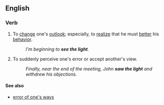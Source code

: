 ==English==

===Verb===
{{en-verb|sees the light|seeing the light|saw the light|seen the light|inf=[[see]] [[the]] [[light]]}}
#{{idiom}}{{rfv-sense}} To [[change]] one's [[outlook]]; especially, to [[realize]] that he must [[better]] his [[behavior]].
#: ''I'm beginning to '''see the light'''.''
# To suddenly perceive one's error or accept another's view.
#: ''Finally, near the end of the meeting, John '''saw the light''' and withdrew his objections.''

====See also====
*[[error of one's ways]]